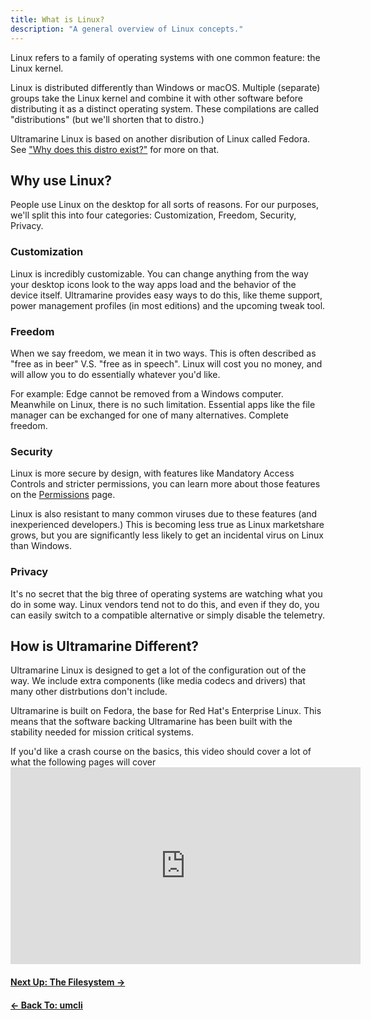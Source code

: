 ```yaml
---
title: What is Linux?
description: "A general overview of Linux concepts."
---
```



Linux refers to a family of operating systems with one common feature: the Linux kernel.

Linux is distributed differently than Windows or macOS. Multiple (separate) groups take the Linux kernel and combine it with other software before distributing it as a distinct operating system. These compilations are called "distributions" (but we'll shorten that to distro.)

Ultramarine Linux is based on another disribution of Linux called Fedora. See ["Why does this distro exist?"](/en/welcome#why-does-this-distro-exist-what-difference-does-it-have-other-than-just-fedora-with-rpmfusion) for more on that.

## Why use Linux?

People use Linux on the desktop for all sorts of reasons. For our purposes, we'll split this into four categories: Customization, Freedom, Security, Privacy.

### Customization

Linux is incredibly customizable. You can change anything from the way your desktop icons look to the way apps load and the behavior of the device itself. Ultramarine provides easy ways to do this, like theme support, power management profiles (in most editions) and the upcoming tweak tool.

### Freedom

When we say freedom, we mean it in two ways. This is often described as "free as in beer" V.S. "free as in speech". Linux will cost you no money, and will allow you to do essentially whatever you'd like.

For example: Edge cannot be removed from a Windows computer. Meanwhile on Linux, there is no such limitation. Essential apps like the file manager can be exchanged for one of many alternatives. Complete freedom.

### Security

Linux is more secure by design, with features like Mandatory Access Controls and stricter permissions, you can learn more about those features on the [Permissions](/en/linux/securityprivacy) page.

Linux is also resistant to many common viruses due to these features (and inexperienced developers.) This is becoming less true as Linux marketshare grows, but you are significantly less likely to get an incidental virus on Linux than Windows.

### Privacy

It's no secret that the big three of operating systems are watching what you do in some way. Linux vendors tend not to do this, and even if they do, you can easily switch to a compatible alternative or simply disable the telemetry.

## How is Ultramarine Different?

Ultramarine Linux is designed to get a lot of the configuration out of the way. We include extra components (like media codecs and drivers) that many other distrbutions don't include.

Ultramarine is built on Fedora, the base for Red Hat's Enterprise Linux. This means that the software backing Ultramarine has been built with the stability needed for mission critical systems.

<Alert type="info">
  <div class="full-width">
    If you'd like a crash course on the basics, this video should cover a lot of
    what the following pages will cover
    <iframe
      width="560"
      height="315"
      src="https://www.youtube-nocookie.com/embed/rrB13utjYV4"
      title="YouTube video player"
      frameborder="0"
      allow="accelerometer; autoplay; clipboard-write; encrypted-media; gyroscope; picture-in-picture"
      allowfullscreen
    ></iframe>
  </div>
</Alert>

#### [Next Up: The Filesystem →](/en/linux/filesystem)

#### [← Back To: umcli](/en/usage/umcli)

